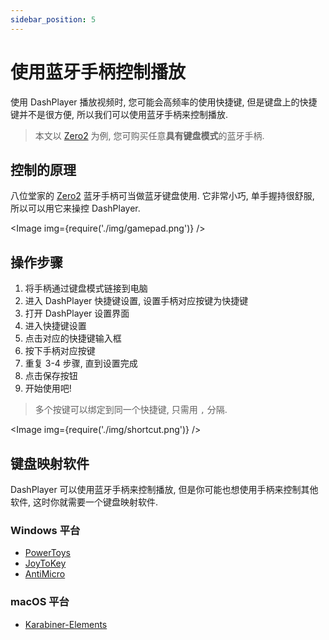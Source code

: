 ```yaml
---
sidebar_position: 5
---
```


# 使用蓝牙手柄控制播放

使用 DashPlayer 播放视频时, 您可能会高频率的使用快捷键, 但是键盘上的快捷键并不是很方便, 所以我们可以使用蓝牙手柄来控制播放.

> 本文以 [Zero2](https://www.8bitdo.cn/zero2/) 为例, 您可购买任意**具有键盘模式**的蓝牙手柄.

## 控制的原理

八位堂家的 [Zero2](https://www.8bitdo.cn/zero2/) 蓝牙手柄可当做蓝牙键盘使用. 它非常小巧, 单手握持很舒服, 所以可以用它来操控 DashPlayer.

<Image img={require('./img/gamepad.png')} />

## 操作步骤

1. 将手柄通过键盘模式链接到电脑
2. 进入 DashPlayer 快捷键设置, 设置手柄对应按键为快捷键
 1. 打开 DashPlayer 设置界面
 2. 进入快捷键设置
 3. 点击对应的快捷键输入框
 4. 按下手柄对应按键
 5. 重复 3-4 步骤, 直到设置完成
 6. 点击保存按钮
3. 开始使用吧!

> 多个按键可以绑定到同一个快捷键, 只需用 `,` 分隔.

<Image img={require('./img/shortcut.png')} />

## 键盘映射软件

DashPlayer 可以使用蓝牙手柄来控制播放, 但是你可能也想使用手柄来控制其他软件, 这时你就需要一个键盘映射软件.

### Windows 平台

-   [PowerToys](https://github.com/microsoft/PowerToys)
-   [JoyToKey](https://joytokey.net/en/)
-   [AntiMicro](https://github.com/AntiMicroX/antimicrox/)

### macOS 平台

-   [Karabiner-Elements](https://karabiner-elements.pqrs.org/)
